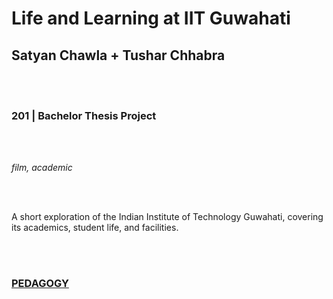 # Life and Learning at IIT Guwahati
## Satyan Chawla + Tushar Chhabra

<br/><br/>

### 201 | Bachelor Thesis Project

<br/><br/>

*film, academic*

<br/><br/>

A short exploration of the Indian Institute of Technology Guwahati, covering its academics, student life, and facilities.

<br/><br/>

### [PEDAGOGY](/research-groups/pedagogy)
